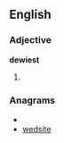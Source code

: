 ==English==

===Adjective===
'''dewiest'''

# {{superlative of|[[dewy]]}}

===Anagrams===
* {{alphagram|deeistw}}
* [[wedsite#English|wedsite]]